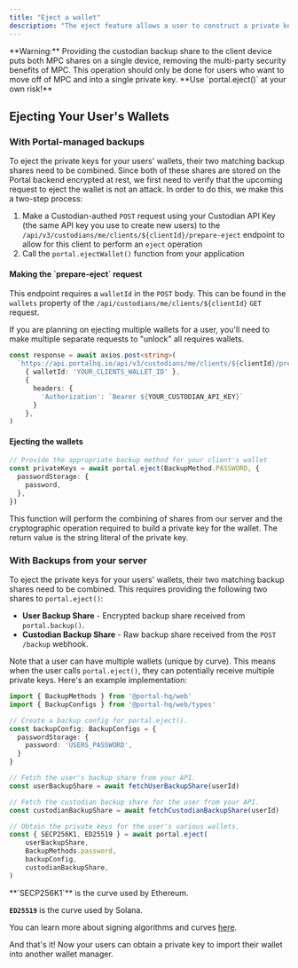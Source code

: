 ```yaml
---
title: "Eject a wallet"
description: "The eject feature allows a user to construct a private key that can be imported into another wallet manager, such as MetaMask."
---
```


<Danger>
**Warning:** Providing the custodian backup share to the client device puts both MPC shares on a single device, removing the multi-party security benefits of MPC. This operation should only be done for users who want to move off of MPC and into a single private key. **Use `portal.eject()` at your own risk!**
</Danger>

## Ejecting Your User's Wallets

### With Portal-managed backups

To eject the private keys for your users' wallets, their two matching backup shares need to be combined. Since both of these shares are stored on the Portal backend encrypted at rest, we first need to verify that the upcoming request to eject the wallet is not an attack. In order to do this, we make this a two-step process:

1. Make a Custodian-authed `POST` request using your Custodian API Key (the same API key you use to create new users) to the `/api/v3/custodians/me/clients/${clientId}/prepare-eject` endpoint to allow for this client to perform an `eject` operation
2. Call the `portal.ejectWallet()` function from your application

#### Making the \`prepare-eject\` request

This endpoint requires a `walletId` in the `POST` body. This can be found in the `wallets` property of the `/api/custodians/me/clients/${clientId}` `GET` request.

<Note>
If you are planning on ejecting multiple wallets for a user, you'll need to make multiple separate requests to "unlock" all requires wallets.
</Note>

```typescript
const response = await axios.post<string>(
  `https://api.portalhq.io/api/v3/custodians/me/clients/${clientId}/prepare-eject`,
    { walletId: 'YOUR_CLIENTS_WALLET_ID' },
    {
      headers: {
        'Authorization': `Bearer ${YOUR_CUSTODIAN_API_KEY}`
      }
    },
)
```

#### Ejecting the wallets

```typescript
// Provide the appropriate backup method for your client's wallet
const privateKeys = await portal.eject(BackupMethod.PASSWORD, {
  passwordStorage: {
    password,
  },
})
```

This function will perform the combining of shares from our server and the cryptographic operation required to build a private key for the wallet. The return value is the string literal of the private key.

### With Backups from your server

To eject the private keys for your users' wallets, their two matching backup shares need to be combined. This requires providing the following two shares to `portal.eject()`:

* **User Backup Share** - Encrypted backup share received from `portal.backup()`.
* **Custodian Backup Share** - Raw backup share received from the `POST /backup` webhook.

Note that a user can have multiple wallets (unique by curve). This means when the user calls `portal.eject()`, they can potentially receive multiple private keys. Here's an example implementation:

```typescript
import { BackupMethods } from '@portal-hq/web'
import { BackupConfigs } from '@portal-hq/web/types'

// Create a backup config for portal.eject().
const backupConfig: BackupConfigs = {
  passwordStorage: {
    password: 'USERS_PASSWORD',
  }
}

// Fetch the user's backup share from your API.
const userBackupShare = await fetchUserBackupShare(userId)

// Fetch the custodian backup share for the user from your API.
const custodianBackupShare = await fetchCustodianBackupShare(userId)

// Obtain the private keys for the user's various wallets.
const { SECP256K1, ED25519 } = await portal.eject(
    userBackupShare,
    BackupMethods.password,
    backupConfig,
    custodianBackupShare,
)
```

<Note>
**`SECP256K1`** is the curve used by Ethereum.

**`ED25519`** is the curve used by Solana.

You can learn more about signing algorithms and curves [here](http://ethanfast.com/top-crypto.html).
</Note>

And that's it! Now your users can obtain a private key to import their wallet into another wallet manager.
